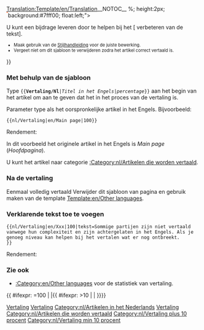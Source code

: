 <noinclude>[[Translation:Template/en/Translation]]</noinclude><noinclude>__NOTOC__ </noinclude>{{en/Ambox| type  = style
| image = en/Translation.png
| text  = <strong>Dit artikel wordt vertaald vanuit volgende oorspronkelijke Engelse artikel: <includeonly>[{{SERVER}}{{localurl:{{NAMESPACE}}:{{{1}}}|action=view}} {{{1}}}]</includeonly><noinclude>{{{1}}}</noinclude>.</strong>
<div>{{{tekst|}}}</div>
<div style="font-size: 90%">
<div style="margin:auto; text-align:Left;">Percentage: {{{2|0}}}%
<div style="width:200px; text-align:Left; border:1px solid #aaa; padding:1px; overflow:hidden;"><span style="width:{{#expr: ({{{2|0}}}/100) * 100}}%; height:2px; background:#7fff00; float:left;">&nbsp;</span><span style="width:{{#expr: 100 - ({{{2|0}}}/100) * 100}}%; height:2px; background:#ff7f50; float:left;">&nbsp;</span></div>
</div>
U kunt een bijdrage leveren door te helpen bij het [{{SERVER}}{{localurl:{{NAMESPACE}}:{{PAGENAME}}|action=edit}} verbeteren van de tekst].
</div><div style="font-size: 80%">
* Maak gebruik van de [[nl/Wiki/Stijlhandleiding|Stijlhandleiding]] voor de juiste bewerking.
* Vergeet niet om dit sjabloon te verwijderen zodra het artikel correct vertaald is.</div>
}}<noinclude>

=== Met behulp van de sjabloon===
Type <code><nowiki>{{</nowiki>'''Vertaling/Nl'''|''Titel in het Engels''|''percentage''<nowiki>}}</nowiki></code> aan het begin van het artikel om aan te geven dat het in het proces van de vertaling is.
<p>Parameter type als het oorspronkelijke artikel in het Engels. Bijvoorbeeld:</p>

<pre>{{nl/Vertaling|en/Main page|100}}</pre>
Rendement:
{{nl/Vertaling|en/Main page|100}}

In dit voorbeeld het originele artikel in het Engels is ''Main page'' (''Hoofdpagina'').
<p>U kunt het artikel naar categorie [[:Category:nl/Artikelen die worden vertaald]].</p>

=== Na de vertaling===
Eenmaal volledig vertaald Verwijder dit sjabloon van pagina en gebruik maken van de template [[Template:en/Other languages]].

===Verklarende tekst toe te voegen===
<pre>{{nl/Vertaling|en/Xxx|100|tekst=Sommige partijen zijn niet vertaald vanwege hun complexiteit en zijn achtergelaten in het Engels. Als je genoeg niveau kan helpen bij het vertalen wat er nog ontbreekt.
}}</pre>
Rendement:
{{nl/Vertaling|en/Xxx|100|tekst=Sommige partijen zijn niet vertaald vanwege hun complexiteit en zijn achtergelaten in het Engels. Als je genoeg niveau kan helpen bij het vertalen wat er nog ontbreekt.}}

=== Zie ook===
*[[:Category:en/Other languages]] voor de statistiek van vertaling.

[[Category:nl/Sjablonen|Vertaling]][[Category:nl/Berichtenvensters|Vertaling]][[Category:nl/Artikelen in het Nederlands]][[Category:nl/Vertaling|Vertaling]]
</noinclude><includeonly>{{ #ifexpr: {{{2|0}}}=100 | |[[Category:nl/Artikelen die worden vertaald]]{{ #ifexpr: {{{2|0}}}>10 | [[Category:nl/Vertaling plus 10 procent]] | [[Category:nl/Vertaling min 10 procent]]}}}}</includeonly>